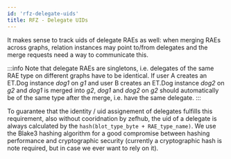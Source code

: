 ```yaml
---
id: 'rfz-delegate-uids'
title: RFZ - Delegate UIDs
---
```


It makes sense to track uids of delegate RAEs as well: when merging RAEs across graphs, relation instances may point to/from delegates and the merge requests need a way to communicate this.

:::info
Note that delegate RAEs are singletons, i.e. delegates of the same RAE type on different graphs have to be identical. If user A creates an ET.Dog instance *dog1* on *g1* and user B creates an ET.Dog instance *dog2* on *g2* and *dog1* is merged into *g2*, *dog1* and *dog2* on *g2* should automatically be of the same type after the merge, i.e. have the same delegate.
:::

To guarantee that the identity / uid assignement of delegates fulfills this requirement, also without cooridnation by zefhub, the uid of a delegate is always calculated by the `hash(blot_type_byte + RAE_type_name)`. We use the Blake3 hashing algorithm for a good compromise between hashing performance and cryptographic security (currently a cryptographic hash is note required, but in case we ever want to rely on it).